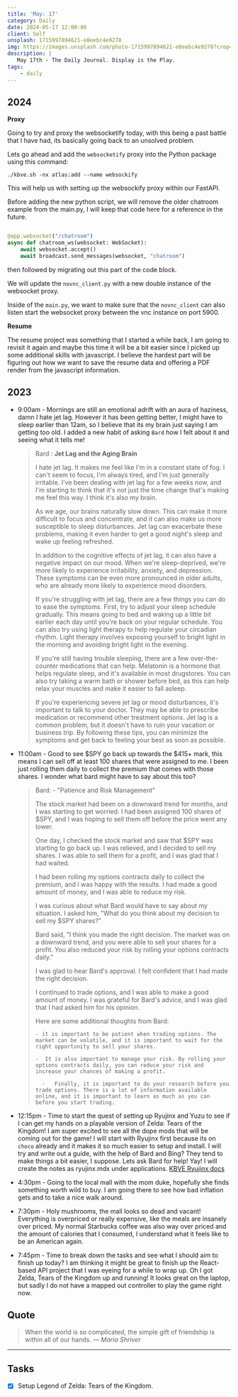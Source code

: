 ```yaml
---
title: 'May: 17'
category: Daily
date: 2024-05-17 12:00:00
client: Self
unsplash: 1715997894621-e8eebc4e9278
img: https://images.unsplash.com/photo-1715997894621-e8eebc4e9278?crop=entropy&cs=srgb&fm=jpg&ixid=MnwzNjM5Nzd8MHwxfHJhbmRvbXx8fHx8fHx8fDE2ODE3NDg2ODY&ixlib=rb-4.0.3&q=85
description: |
   May 17th - The Daily Journal. Display is the Play.
tags:
    - daily
---
```


## 2024

**Proxy**

Going to try and proxy the websocketify today, with this being a past battle that I have had, its basically going back to an unsolved problem.

Lets go ahead and add the `websocketify` proxy into the Python package using this command:

```shell
./kbve.sh -nx atlas:add --name websockify
```

This will help us with setting up the websockify proxy within our FastAPI.

Before adding the new python script, we will remove the older chatroom example from the main.py, I will keep that code here for a reference in the future.

```python

@app.websocket("/chatroom")
async def chatroom_ws(websocket: WebSocket):
    await websocket.accept()
    await broadcast.send_messages(websocket, "chatroom")

```

then followed by migrating out this part of the code block. 

We will update the `novnc_client.py` with a new double instance of the websocket proxy.

Inside of the `main.py`, we want to make sure that the `novnc_client` can also listen start the websocket proxy between the vnc instance on port 5900.


**Resume**

The resume project was something that I started a while back, I am going to revisit it again and maybe this time it will be a bit easier since I picked up some additional skills with javascript.
I believe the hardest part will be figuring out how we want to save the resume data and offering a PDF render from the javascript information.


## 2023

- 9:00am - Mornings are still an emotional adrift with an aura of haziness, damn I hate jet lag. However it has been getting better, I might have to sleep earlier than 12am, so I believe that its my brain just saying I am getting too old.  I added a new habit of asking `Bard` how I felt about it and seeing what it tells me!

  > Bard : **Jet Lag and the Aging Brain**
  > 
  > I hate jet lag. It makes me feel like I'm in a constant state of fog. I can't seem to focus, I'm always tired, and I'm just generally irritable. I've been dealing with jet lag for a few weeks now, and I'm starting to think that it's not just the time change that's making me feel this way. I think it's also my brain.
  > 
  > As we age, our brains naturally slow down. This can make it more difficult to focus and concentrate, and it can also make us more susceptible to sleep disturbances. Jet lag can exacerbate these problems, making it even harder to get a good night's sleep and wake up feeling refreshed.
  > 
  > In addition to the cognitive effects of jet lag, it can also have a negative impact on our mood. When we're sleep-deprived, we're more likely to experience irritability, anxiety, and depression. These symptoms can be even more pronounced in older adults, who are already more likely to experience mood disorders.
  > 
  > If you're struggling with jet lag, there are a few things you can do to ease the symptoms. First, try to adjust your sleep schedule gradually. This means going to bed and waking up a little bit earlier each day until you're back on your regular schedule. You can also try using light therapy to help regulate your circadian rhythm. Light therapy involves exposing yourself to bright light in the morning and avoiding bright light in the evening.
  > 
  > If you're still having trouble sleeping, there are a few over-the-counter medications that can help. Melatonin is a hormone that helps regulate sleep, and it's available in most drugstores. You can also try taking a warm bath or shower before bed, as this can help relax your muscles and make it easier to fall asleep.
  > 
  > If you're experiencing severe jet lag or mood disturbances, it's important to talk to your doctor. They may be able to prescribe medication or recommend other treatment options.
  > Jet lag is a common problem, but it doesn't have to ruin your vacation or business trip. By following these tips, you can minimize the symptoms and get back to feeling your best as soon as possible.

- 11:00am - Good to see $SPY go back up towards the $415+ mark, this means I can sell off at least 100 shares that were assigned to me. I been just rolling them daily to collect the premium that comes with those shares. I wonder what bard might have to say about this too?

  > Bard: -   "Patience and Risk Management"
  > 
  > The stock market had been on a downward trend for months, and I was starting to get worried. I had been assigned 100 shares of $SPY, and I was hoping to sell them off before the price went any lower.
  > 
  > One day, I checked the stock market and saw that $SPY was starting to go back up. I was relieved, and I decided to sell my shares. I was able to sell them for a profit, and I was glad that I had waited.
  > 
  > I had been rolling my options contracts daily to collect the premium, and I was happy with the results. I had made a good amount of money, and I was able to reduce my risk.
  > 
  > I was curious about what Bard would have to say about my situation. I asked him, "What do you think about my decision to sell my $SPY shares?"
  > 
  > Bard said, "I think you made the right decision. The market was on a downward trend, and you were able to sell your shares for a profit. You also reduced your risk by rolling your options contracts daily."
  > 
  > I was glad to hear Bard's approval. I felt confident that I had made the right decision.
  > 
  > I continued to trade options, and I was able to make a good amount of money. I was grateful for Bard's advice, and I was glad that I had asked him for his opinion.
  > 
  > Here are some additional thoughts from Bard:
  > 
  > 	- it is important to be patient when trading options. The market can be volatile, and it is important to wait for the right opportunity to sell your shares.
  > 
  > 	-  It is also important to manage your risk. By rolling your options contracts daily, you can reduce your risk and increase your chances of making a profit.
  > 	
  > 	  -   Finally, it is important to do your research before you trade options. There is a lot of information available online, and it is important to learn as much as you can before you start trading.

- 12:15pm - Time to start the quest of setting up Ryujinx and Yuzu to see if I can get my hands on a playable version of Zelda: Tears of the Kingdom! I am super excited to see all the dope mods that will be coming out for the game! I will start with Ryujinx first because its on `choco` already and it makes it so much easier to setup and install. I will try and write out a guide, with the help of Bard and Bing? They tend to make things a bit easier, I suppose. Lets ask Bard for help! Yay!
  I will create the notes as ryujinx.mdx under applications. [KBVE Ryujinx docs](https://kbve.com/application/ryujinx/)

- 4:30pm - Going to the local mall with the mom duke, hopefully she finds something worth wild to buy. I am going there to see how bad inflation gets and to take a nice walk around. 

- 7:30pm - Holy mushrooms, the mall looks so dead and vacant! Everything is overpriced or really expensive, like the meals are insanely over priced. My normal Starbucks coffee was also way over priced and the amount of calories that I consumed, I understand what it feels like to be an American again. 

- 7:45pm - Time to break down the tasks and see what I should aim to finish up today? I am thinking it might be great to finish up the React-based API project that I was eyeing for a while to wrap up. Oh I got Zelda, Tears of the Kingdom up and running! It looks great on the laptop, but sadly I do not have a mapped out controller to play the game right now.

## Quote

> When the world is so complicated, the simple gift of friendship is within all of our hands.
> — <cite>Maria Shriver</cite>

---

## Tasks

- [x] Setup Legend of Zelda: Tears of the Kingdom.
